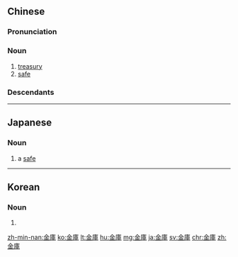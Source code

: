 {{also|金库}}
==Chinese==
{{zh-forms|s=金库}}

===Pronunciation===
{{zh-pron
|m=jīnkù
|c=gam1 fu3
|mn=kim-khò͘
|cat=n
}}

===Noun===
{{zh-noun}}

# [[treasury]]
# [[safe]]

===Descendants===
{{CJKV||きんこ|금고}}

----

==Japanese==
{{ja-kanjitab|きん|こ|yomi=on}}

===Noun===
{{ja-noun|きんこ}}

# a [[safe]]

----

==Korean==
{{ko-hanjatab}}

===Noun===
{{ko-noun|hj|hangeul=금고}}

# {{hanja form of|금고|[[safe]]}}

[[zh-min-nan:金庫]]
[[ko:金庫]]
[[lt:金庫]]
[[hu:金庫]]
[[mg:金庫]]
[[ja:金庫]]
[[sv:金庫]]
[[chr:金庫]]
[[zh:金庫]]